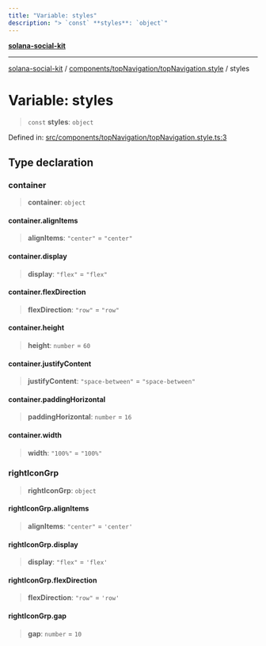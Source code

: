 ```yaml
---
title: "Variable: styles"
description: "> `const` **styles**: `object`"
---
```


[**solana-social-kit**](../../../../README.mdx)

***

[solana-social-kit](../../../../README.mdx) / [components/topNavigation/topNavigation.style](../README.mdx) / styles

# Variable: styles

> `const` **styles**: `object`

Defined in: [src/components/topNavigation/topNavigation.style.ts:3](https://github.com/SendArcade/solana-social-starter/blob/03568260ca96ed63f77049843c721de1cb011893/src/components/topNavigation/topNavigation.style.ts#L3)

## Type declaration

### container

> **container**: `object`

#### container.alignItems

> **alignItems**: `"center"` = `"center"`

#### container.display

> **display**: `"flex"` = `"flex"`

#### container.flexDirection

> **flexDirection**: `"row"` = `"row"`

#### container.height

> **height**: `number` = `60`

#### container.justifyContent

> **justifyContent**: `"space-between"` = `"space-between"`

#### container.paddingHorizontal

> **paddingHorizontal**: `number` = `16`

#### container.width

> **width**: `"100%"` = `"100%"`

### rightIconGrp

> **rightIconGrp**: `object`

#### rightIconGrp.alignItems

> **alignItems**: `"center"` = `'center'`

#### rightIconGrp.display

> **display**: `"flex"` = `'flex'`

#### rightIconGrp.flexDirection

> **flexDirection**: `"row"` = `'row'`

#### rightIconGrp.gap

> **gap**: `number` = `10`
